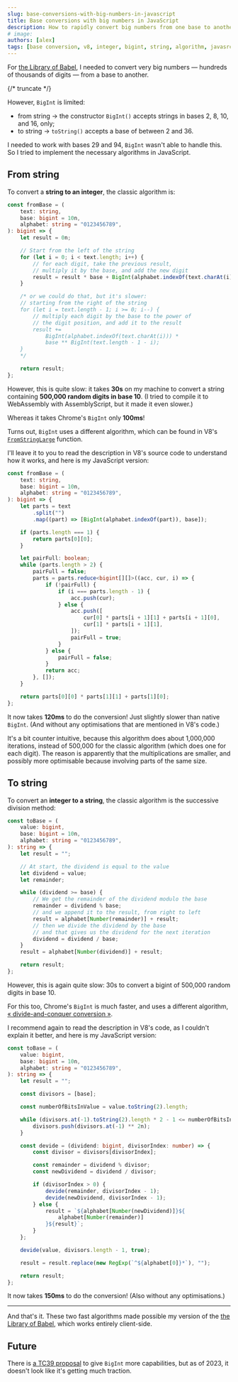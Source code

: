 ```yaml
---
slug: base-conversions-with-big-numbers-in-javascript
title: Base conversions with big numbers in JavaScript
description: How to rapidly convert big numbers from one base to another in JavaScript
# image:
authors: [alex]
tags: [base conversion, v8, integer, bigint, string, algorithm, javasrcipt]
---
```


For [the Library of Babel](https://babel.zwyx.dev), I needed to convert very big numbers — hundreds of thousands of digits — from a base to another.

{/* truncate */}

However, `BigInt` is limited:

- from string → the constructor `BigInt()` accepts strings in bases 2, 8, 10, and 16, only;
- to string → `toString()` accepts a base of between 2 and 36.

I needed to work with bases 29 and 94, `BigInt` wasn't able to handle this. So I tried to implement the necessary algorithms in JavaScript.

## From string

To convert a **string to an integer**, the classic algorithm is:

```ts
const fromBase = (
	text: string,
	base: bigint = 10n,
	alphabet: string = "0123456789",
): bigint => {
	let result = 0n;

	// Start from the left of the string
	for (let i = 0; i < text.length; i++) {
		// for each digit, take the previous result,
		// multiply it by the base, and add the new digit
		result = result * base + BigInt(alphabet.indexOf(text.charAt(i)));
	}

	/* or we could do that, but it's slower:
	// starting from the right of the string
	for (let i = text.length - 1; i >= 0; i--) {
		// multiply each digit by the base to the power of
		// the digit position, and add it to the result
		result +=
			BigInt(alphabet.indexOf(text.charAt(i))) *
			base ** BigInt(text.length - 1 - i);
	}
	*/

	return result;
};
```

However, this is quite slow: it takes **30s** on my machine to convert a string containing **500,000 random digits in base 10**. (I tried to compile it to WebAssembly with AssemblyScript, but it made it even slower.)

Whereas it takes Chrome's `BigInt` only **100ms**!

Turns out, `BigInt` uses a different algorithm, which can be found in V8's [`FromStringLarge`](https://github.com/v8/v8/blob/main/src/bigint/fromstring.cc) function.

I'll leave it to you to read the description in V8's source code to understand how it works, and here is my JavaScript version:

```ts
const fromBase = (
	text: string,
	base: bigint = 10n,
	alphabet: string = "0123456789",
): bigint => {
	let parts = text
		.split("")
		.map((part) => [BigInt(alphabet.indexOf(part)), base]);

	if (parts.length === 1) {
		return parts[0][0];
	}

	let pairFull: boolean;
	while (parts.length > 2) {
		pairFull = false;
		parts = parts.reduce<bigint[][]>((acc, cur, i) => {
			if (!pairFull) {
				if (i === parts.length - 1) {
					acc.push(cur);
				} else {
					acc.push([
						cur[0] * parts[i + 1][1] + parts[i + 1][0],
						cur[1] * parts[i + 1][1],
					]);
					pairFull = true;
				}
			} else {
				pairFull = false;
			}
			return acc;
		}, []);
	}

	return parts[0][0] * parts[1][1] + parts[1][0];
};
```

It now takes **120ms** to do the conversion! Just slightly slower than native `BigInt`. (And without any optimisations that are mentioned in V8's code.)

It's a bit counter intuitive, because this algorithm does about 1,000,000 iterations, instead of 500,000 for the classic algorithm (which does one for each digit). The reason is apparently that the multiplications are smaller, and possibly more optimisable because involving parts of the same size.

## To string

To convert an **integer to a string**, the classic algorithm is the successive division method:

```ts
const toBase = (
	value: bigint,
	base: bigint = 10n,
	alphabet: string = "0123456789",
): string => {
	let result = "";

	// At start, the dividend is equal to the value
	let dividend = value;
	let remainder;

	while (dividend >= base) {
		// We get the remainder of the dividend modulo the base
		remainder = dividend % base;
		// and we append it to the result, from right to left
		result = alphabet[Number(remainder)] + result;
		// then we divide the dividend by the base
		// and that gives us the dividend for the next iteration
		dividend = dividend / base;
	}
	result = alphabet[Number(dividend)] + result;

	return result;
};
```

However, this is again quite slow: 30s to convert a bigint of 500,000 random digits in base 10.

For this too, Chrome's `BigInt` is much faster, and uses a different algorithm, [« divide-and-conquer conversion »](https://github.com/v8/v8/blob/main/src/bigint/tostring.cc).

I recommend again to read the description in V8's code, as I couldn't explain it better, and here is my JavaScript version:

```ts
const toBase = (
	value: bigint,
	base: bigint = 10n,
	alphabet: string = "0123456789",
): string => {
	let result = "";

	const divisors = [base];

	const numberOfBitsInValue = value.toString(2).length;

	while (divisors.at(-1).toString(2).length * 2 - 1 <= numberOfBitsInValue) {
		divisors.push(divisors.at(-1) ** 2n);
	}

	const devide = (dividend: bigint, divisorIndex: number) => {
		const divisor = divisors[divisorIndex];

		const remainder = dividend % divisor;
		const newDividend = dividend / divisor;

		if (divisorIndex > 0) {
			devide(remainder, divisorIndex - 1);
			devide(newDividend, divisorIndex - 1);
		} else {
			result = `${alphabet[Number(newDividend)]}${
				alphabet[Number(remainder)]
			}${result}`;
		}
	};

	devide(value, divisors.length - 1, true);

	result = result.replace(new RegExp(`^${alphabet[0]}*`), "");

	return result;
};
```

It now takes **150ms** to do the conversion! (Also without any optimisations.)

---

And that's it. These two fast algorithms made possible my version of the [the Library of Babel](https://babel.zwyx.dev), which works entirely client-side.

## Future

There is [a TC39 proposal](https://github.com/tc39/proposal-number-fromstring) to give `BigInt` more capabilities, but as of 2023, it doesn't look like it's getting much traction.

